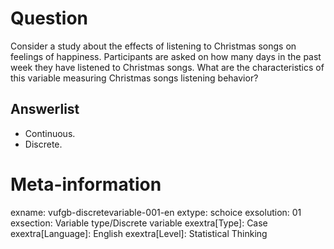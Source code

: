 Question
========
Consider a study about the effects of listening to Christmas songs on feelings of happiness. Participants are asked on how many days in the past week they have listened to Christmas songs. What are the characteristics of this variable measuring Christmas songs listening behavior?

Answerlist
----------
* Continuous.
* Discrete.

Meta-information
================
exname: vufgb-discretevariable-001-en
extype: schoice
exsolution: 01
exsection: Variable type/Discrete variable
exextra[Type]: Case
exextra[Language]: English
exextra[Level]: Statistical Thinking
